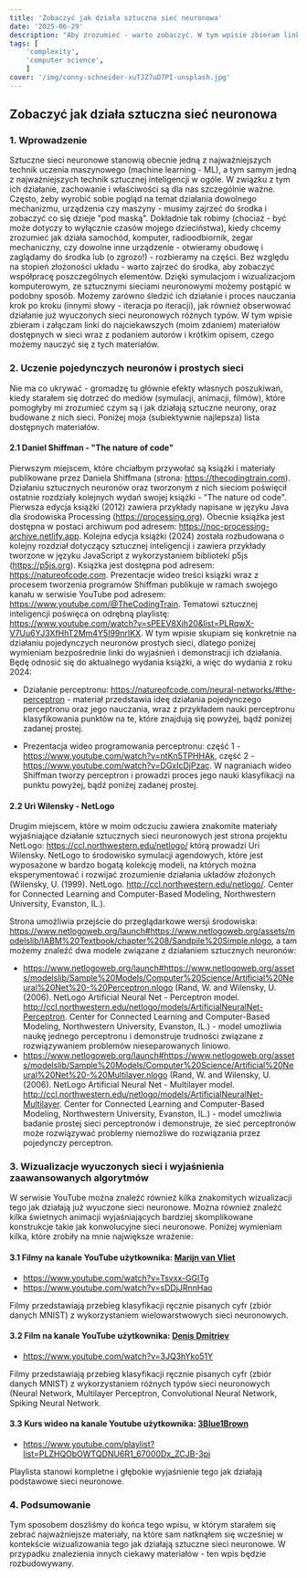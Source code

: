 ```yaml
---
title: 'Zobaczyć jak działa sztuczna sieć neuronowa'
date: '2025-06-29'
description: "Aby zrozumieć - warto zobaczyć. W tym wpisie zbieram linki do najciekawszych miejsc dostęonych w Sieci, w których znajdujemy wizualizacje działania sztucznych sieci neuronowych."
tags: [
	'complexity',
	'computer science',
	]
cover: '/img/conny-schneider-xuTJZ7uD7PI-unsplash.jpg'
---
```

## Zobaczyć jak działa sztuczna sieć neuronowa

### 1. Wprowadzenie

Sztuczne sieci neuronowe stanowią obecnie jedną z najważniejszych technik uczenia maszynowego (machine learning - ML), a tym samym jedną z najważniejszych technik sztucznej inteligencji w ogóle. W związku z tym ich działanie, zachowanie i właściwości są dla nas szczególnie ważne. Często, żeby wyrobić sobie pogląd na temat działania dowolnego mechanizmu, urządzenia czy maszyny - musimy zajrzeć do środka i zobaczyć co się dzieje "pod maską". Dokładnie tak robimy (chociaż - być może dotyczy to wyłącznie czasów mojego dzieciństwa), kiedy chcemy zrozumieć jak działa samochód, komputer, radioodbiornik, zegar mechaniczny, czy dowolne inne urządzenie - otwieramy obudowę i zaglądamy do środka lub (o zgrozo!) - rozbieramy na części. Bez względu na stopień złożoności układu - warto zajrzeć do środka, aby zobaczyć współpracę poszczególnych elementów. Dzięki symulacjom i wizualizacjom komputerowym, ze sztucznymi sieciami neuronowymi możemy postąpić  w podobny sposób. Możemy zarówno śledzić ich działanie i proces nauczania krok po kroku (innymi słowy - iteracja po iteracji), jak również obserwować działanie już wyuczonych sieci neuronowych różnych typów. W tym wpisie zbieram i załączam linki do najciekawszych (moim zdaniem) materiałów dostępnych w sieci wraz z podaniem autorów i krótkim opisem, czego możemy nauczyć się z tych materiałów. 

### 2. Uczenie pojedynczych neuronów i prostych sieci

Nie ma co ukrywać - gromadzę tu głównie efekty własnych poszukiwań, kiedy starałem się dotrzeć do mediów (symulacji, animacji, filmów), które pomogłyby mi zrozumieć czym są i jak działają sztuczne neurony, oraz budowane z nich sieci. Poniżej moja (subiektywnie najlepsza) lista dostępnych materiałów. 

#### 2.1 Daniel Shiffman - "The nature of code"

Pierwszym miejscem, które chciałbym przywołać są książki i materiały publikowane przez Daniela Shiffmana (strona: https://thecodingtrain.com). Działaniu sztucznych neuronów oraz tworzonym z nich sieciom poświęcił ostatnie rozdziały kolejnych wydań swojej książki - "The nature od code". Pierwsza edycja książki (2012) zawiera przykłady napisane w języku Java dla środowiska Processing (https://processing.org). Obecnie książka jest dostępna w postaci archiwum pod adresem: https://noc-processing-archive.netlify.app. Kolejna edycja książki (2024) została rozbudowana o kolejny rozdział dotyczący sztucznej inteligencji i zawiera przykłady tworzone w języku JavaScript z wykorzystaniem biblioteki p5js (https://p5js.org). Książka jest dostępna pod adresem: https://natureofcode.com. Prezentacje wideo treści książki wraz z procesem tworzenia programów Shiffman publikuje w ramach swojego kanału w serwisie YouTube pod adresem: https://www.youtube.com/@TheCodingTrain. Tematowi sztucznej inteligencji poświęca on odrębną playlistę: https://www.youtube.com/watch?v=sPEEV8Xih20&list=PLRqwX-V7Uu6YJ3XfHhT2Mm4Y5I99nrIKX. W tym wpisie skupiam się konkretnie na działaniu pojedynczych neuronów prostych sieci, dlatego poniżej wymieniam bezpośrednie linki do wyjaśnień i demonstracji ich działania. Będę odnosić się do aktualnego wydania książki, a więc do wydania z roku 2024:

- Działanie perceptronu: https://natureofcode.com/neural-networks/#the-perceptron - materiał przedstawia ideę działania pojedynczego perceptronu oraz jego nauczania, wraz z przykładem nauki perceptronu klasyfikowania punktów na te, które znajdują się powyżej, bądź poniżej zadanej prostej.

- Prezentacja wideo programowania perceptronu: część 1 - https://www.youtube.com/watch?v=ntKn5TPHHAk, część 2 - https://www.youtube.com/watch?v=DGxIcDjPzac. W nagraniach wideo Shiffman tworzy perceptron i prowadzi proces jego nauki klasyfikacji na punktu powyżej, bądź poniżej zadanej prostej. 



#### 2.2 Uri Wilensky - NetLogo

Drugim miejscem, które w moim odczuciu zawiera znakomite materiały wyjaśniające działanie sztucznych sieci neuronowych jest strona projektu NetLogo: https://ccl.northwestern.edu/netlogo/ którą prowadzi Uri Wilensky. NetLogo to środowisko symulacji agendowych, które jest wyposażone w bardzo bogatą kolekcję modeli, na których można eksperymentować i rozwijać zrozumienie działania układów złożonych (Wilensky, U. (1999). NetLogo. http://ccl.northwestern.edu/netlogo/. Center for Connected Learning and Computer-Based Modeling, Northwestern University, Evanston, IL.). 

Strona umożliwia przejście do przeglądarkowe wersji środowiska: https://www.netlogoweb.org/launch#https://www.netlogoweb.org/assets/modelslib/IABM%20Textbook/chapter%208/Sandpile%20Simple.nlogo, a tam możemy znaleźć dwa modele związane z działaniem sztucznych neuronów:

- https://www.netlogoweb.org/launch#https://www.netlogoweb.org/assets/modelslib/Sample%20Models/Computer%20Science/Artificial%20Neural%20Net%20-%20Perceptron.nlogo (Rand, W. and Wilensky, U. (2006). NetLogo Artificial Neural Net - Perceptron model. http://ccl.northwestern.edu/netlogo/models/ArtificialNeuralNet-Perceptron. Center for Connected Learning and Computer-Based Modeling, Northwestern University, Evanston, IL.) - model umożliwia naukę jednego perceptronu i demonstruje trudności związane z rozwiązywaniem problemów nieseparowanych liniowo. 
- https://www.netlogoweb.org/launch#https://www.netlogoweb.org/assets/modelslib/Sample%20Models/Computer%20Science/Artificial%20Neural%20Net%20-%20Multilayer.nlogo (Rand, W. and Wilensky, U. (2006). NetLogo Artificial Neural Net - Multilayer model. http://ccl.northwestern.edu/netlogo/models/ArtificialNeuralNet-Multilayer. Center for Connected Learning and Computer-Based Modeling, Northwestern University, Evanston, IL.) - model umożliwia badanie prostej sieci perceptronów i demonstruje, że sieć perceptronów może rozwiązywać problemy niemożliwe do rozwiązania przez pojedynczy perceptron. 

### 3. Wizualizacje wyuczonych sieci i wyjaśnienia zaawansowanych algorytmów

W serwisie YouTube można znaleźć również kilka znakomitych wizualizacji tego jak działają już wyuczone sieci neuronowe. Można również znaleźć kilka świetnych animacji wyjaśniających bardziej skomplikowane konstrukcje takie jak konwolucyjne sieci neuronowe. Poniżej wymieniam kilka, które zrobiły na mnie największe wrażenie:

#### 3.1 Filmy na kanale YouTube użytkownika: [Marijn van Vliet](https://www.youtube.com/@wmvanvliet)

- https://www.youtube.com/watch?v=Tsvxx-GGlTg
- https://www.youtube.com/watch?v=sDDjJRnnHao

Filmy przedstawiają przebieg klasyfikacji ręcznie pisanych cyfr (zbiór danych MNIST) z wykorzystaniem wielowarstwowych sieci neuronowych.

#### 3.2 Film na kanale YouTube użytkownika: [Denis Dmitriev](https://www.youtube.com/@DenisDmitrievDeepRobotics)

- https://www.youtube.com/watch?v=3JQ3hYko51Y

Filmy przedstawiają przebieg klasyfikacji ręcznie pisanych cyfr (zbiór danych MNIST) z wykorzystaniem różnych typów  sieci neuronowych (Neural Network, Multilayer Perceptron, Convolutional Neural Network, Spiking Neural Network.

#### 3.3 Kurs wideo na kanale Youtube użytkownika: [3Blue1Brown](https://www.youtube.com/@3blue1brown)

- https://www.youtube.com/playlist?list=PLZHQObOWTQDNU6R1_67000Dx_ZCJB-3pi

Playlista stanowi kompletne i głębokie wyjaśnienie tego jak działają podstawowe sieci neuronowe. 

### 4. Podsumowanie

Tym sposobem doszliśmy do końca tego wpisu, w którym starałem się zebrać najważniejsze materiały, na które sam natknąłem się wcześniej w kontekście wizualizowania tego jak działają sztuczne sieci neuronowe. W przypadku znalezienia innych ciekawy materiałów - ten wpis będzie rozbudowywany. 